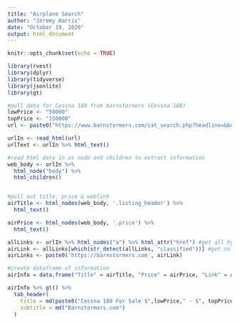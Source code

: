 ```yaml
---
title: "Airplane Search"
author: "Jeremy Harris"
date: "October 19, 2020"
output: html_document
---
```


```r
knitr::opts_chunk$set(echo = TRUE)
```

```r
library(rvest)
library(dplyr)
library(tidyverse)
library(jsonlite)
library(gt)
```

```r
#pull data for Cessna 180 from barnstormers (Cessna 180)
lowPrice <- "50000"
topPrice <- "150000"
url <- paste0("https://www.barnstormers.com/cat_search.php?headline=&body=&part_num=&mfg=cessna&model=180&user__profile__company=&user__last_name=&user__first_name=&user__profile__country=&specialcase__state=&user__profile__city=&user__profile__uzip=&specialcase__phone=&user__email=&my_cats__name=&price__gte=",lowPrice,"&price__lte=",topPrice,"&search_type=advanced&keyword=")

urlIn <- read_html(url)
urlText <- urlIn %>% html_text()

#read html data in as node and children to extract information
web_body <- urlIn %>%
  html_node("body") %>%
  html_children()


#pull out title, price & weblink
airTitle <- html_nodes(web_body, '.listing_header') %>%
  html_text()

airPrice <- html_nodes(web_body, '.price') %>%
  html_text()

allLinks <- urlIn %>% html_nodes("a") %>% html_attr("href") #get all hyperlinks
airLink <- allLinks[which(str_detect(allLinks, "classified"))] #get only links to classifieds (actual listings)
airLinks <- paste0('https://barnstormers.com', airLink)

#create dataframe of information
airInfo = data.frame("Title" = airTitle, "Price" = airPrice, "Link" = airLinks)
```

```r
airInfo %>% gt() %>%
  tab_header(
    title = md(paste0("Cessna 180 For Sale $",lowPrice," - $", topPrice)),
    subtitle = md("Barnstormers.com")
  )
```